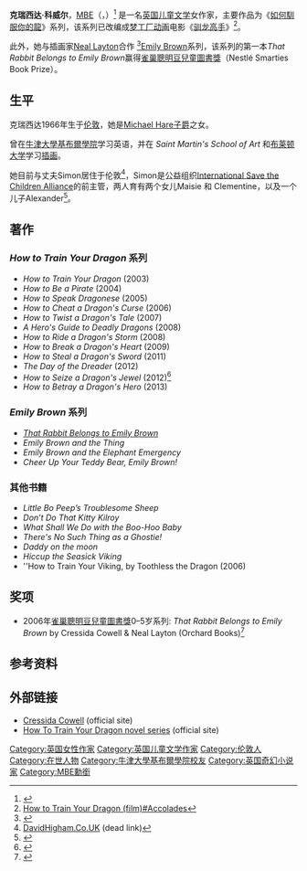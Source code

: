 {{Infobox person
|name = Cressida Cowell
| birth_date = {{Birth date and age|1966|04|15}}
| birth_place = [[伦敦|伦敦]]
| nationality = 英国
| residence = 伦敦
| occupation = 作家
| alma_mater = [[牛津大学|牛津大学]]
| notable_works = ''How to Train Your Dragon''
| website = http://www.cressidacowell.co.uk/
}}
'''克瑞西达·科威尔'''，[[英帝國員佐勳章|MBE]]（{{lang-en|Cressida Cowell}}，{{bd|1966年|4月15日|||Cowell, Cressida}}）<ref>{{cite web|title=F.A.Q.s - Cressida Cowell – Quick Facts|url=http://www.cressidacowell.co.uk/q-and-a.asp?#facts|work=Cressidda Cowell - Official Website|accessdate=4 April 2012|archive-date=2014-10-10|archive-url=https://web.archive.org/web/20141010162735/http://www.cressidacowell.co.uk/q-and-a.asp#facts|dead-url=yes}}</ref> 是一名[[英国|英国]][[儿童文学|儿童文学]]女作家，主要作品为《[[如何馴服你的龍|如何馴服你的龍]]》系列，该系列已改编成[[梦工厂动画|梦工厂动画]]电影《[[驯龙高手|驯龙高手]]》<ref>[[How_to_Train_Your_Dragon_(film)#Accolades|How to Train Your Dragon (film)#Accolades]]</ref>。

此外，她与插画家[[Neal_Layton|Neal Layton]]合作 <ref>{{Cite web |url=http://www.neallayton.co.uk/ |title=存档副本 |accessdate=2014-04-11 |archive-date=2020-11-01 |archive-url=https://web.archive.org/web/20201101082035/http://www.neallayton.co.uk/ |dead-url=no }}</ref>[[Emily_Brown|Emily Brown]]系列，该系列的第一本''That Rabbit Belongs to Emily Brown''赢得[[雀巢聰明豆兒童圖書獎|雀巢聰明豆兒童圖書獎]]（Nestlé Smarties Book Prize）。

== 生平 ==
克瑞西达1966年生于[[伦敦|伦敦]]，她是[[Michael_Hare,_2nd_Viscount_Blakenham|Michael Hare]][[子爵|子爵]]之女。

曾在[[牛津大學基布爾學院|牛津大學基布爾學院]]学习英语，并在 ''Saint Martin's School of Art'' 和[[布莱顿大学|布莱顿大学]]学习[[插画|插画]]。 

她目前与丈夫Simon居住于伦敦<ref>[http://www.davidhigham.co.uk/html/Clients/Cressida_Cowell DavidHigham.Co.UK] {{Wayback|url=http://www.davidhigham.co.uk/html/Clients/Cressida_Cowell |date=19960101000000 }}(dead link)</ref>，Simon是公益组织[[International_Save_the_Children_Alliance|International Save the Children Alliance]]的前主管，两人育有两个女儿Maisie 和 Clementine，以及一个儿子Alexander<ref>{{Cite web |url=http://www.cressidacowell.co.uk/about-cressida-cowell.asp |title=Official website – ''About me'' |accessdate=2014-04-11 |archive-date=2010-04-02 |archive-url=https://web.archive.org/web/20100402235016/http://www.cressidacowell.co.uk/about-cressida-cowell.asp |dead-url=no }}</ref>。

==著作==

===''How to Train Your Dragon'' 系列===
* ''How to Train Your Dragon'' (2003)
* ''How to Be a Pirate'' (2004)
* ''How to Speak Dragonese'' (2005)
* ''How to Cheat a Dragon's Curse'' (2006)
* ''How to Twist a Dragon's Tale'' (2007)
* ''A Hero's Guide to Deadly Dragons'' (2008)
* ''How to Ride a Dragon's Storm'' (2008)
* ''How to Break a Dragon's Heart'' (2009)
* ''How to Steal a Dragon's Sword'' (2011)
* ''The Day of the Dreader'' (2012)
* ''How to Seize a Dragon's Jewel'' (2012)<ref>{{cite news|last=Chilton|first=Martin|title=How to Seize a Dragon's Jewel, by Cressida Cowell: review|url=http://www.telegraph.co.uk/culture/books/children_sbookreviews/9593456/How-to-Seize-a-Dragons-Jewel-by-Cressida-Cowell-review.html|accessdate=31 January 2013|newspaper=Telegraph|date=8 October 2012|archive-date=2019-10-09|archive-url=https://web.archive.org/web/20191009010154/https://www.telegraph.co.uk/culture/books/children_sbookreviews/9593456/How-to-Seize-a-Dragons-Jewel-by-Cressida-Cowell-review.html|dead-url=no}}</ref>
* ''How to Betray a Dragon's Hero'' (2013)

===''Emily Brown'' 系列===
* ''[[That_Rabbit_Belongs_to_Emily_Brown|That Rabbit Belongs to Emily Brown]]''
* ''Emily Brown and the Thing''
* ''Emily Brown and the Elephant Emergency''
* ''Cheer Up Your Teddy Bear, Emily Brown!''

===其他书籍===
* ''Little Bo Peep’s Troublesome Sheep''
* ''Don’t Do That Kitty Kilroy''
* ''What Shall We Do with the Boo-Hoo Baby''
* ''There's No Such Thing as a Ghostie!''
* ''Daddy on the moon''
* ''Hiccup the Seasick Viking''
* ''How to Train Your Viking, by Toothless the Dragon (2006)

==奖项==

* 2006年[[雀巢聰明豆兒童圖書獎|雀巢聰明豆兒童圖書獎]]0–5岁系列: ''That Rabbit Belongs to Emily Brown'' by Cressida Cowell & Neal Layton (Orchard Books)<ref>{{Cite web |url=http://www.booktrust.org.uk/prizes-and-awards/13/2006 |title=存档副本 |accessdate=2014-04-11 |archive-date=2013-02-11 |archive-url=https://web.archive.org/web/20130211061738/http://www.booktrust.org.uk/prizes-and-awards/13/2006 |dead-url=no }}</ref>

==参考资料==
{{reflist}}

==外部链接==
*[http://www.cressidacowell.co.uk/ Cressida Cowell]{{Wayback|url=http://www.cressidacowell.co.uk/ |date=20100115085454 }} (official site)
*[https://web.archive.org/web/20140625100226/http://www.howtotrainyourdragonbooks.com/ How To Train Your Dragon novel series] (official site)

{{Authority control}}

{{DEFAULTSORT:Cowell, Cressida}}
[[Category:英国女性作家|Category:英国女性作家]]
[[Category:英国儿童文学作家|Category:英国儿童文学作家]]
[[Category:伦敦人|Category:伦敦人]]
[[Category:在世人物|Category:在世人物]]
[[Category:牛津大學基布爾學院校友|Category:牛津大學基布爾學院校友]]
[[Category:英国奇幻小说家|Category:英国奇幻小说家]]
[[Category:MBE勳銜|Category:MBE勳銜]]